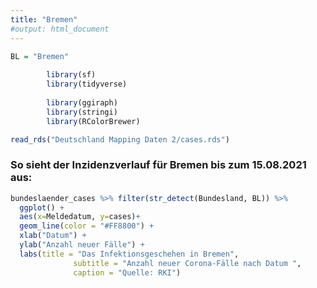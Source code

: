 ```yaml
---
title: "Bremen"
#output: html_document
---
```


```r
BL = "Bremen"
		
		library(sf)
		library(tidyverse)
		
		library(ggiraph)
		library(stringi)
		library(RColorBrewer)
```


```r
read_rds("Deutschland Mapping Daten 2/cases.rds")
```
		
### So sieht der Inzidenzverlauf für Bremen bis zum 15.08.2021 aus:
		
```r
bundeslaender_cases %>% filter(str_detect(Bundesland, BL)) %>%
  ggplot() +
  aes(x=Meldedatum, y=cases)+
  geom_line(color = "#FF8800") +
  xlab("Datum") +
  ylab("Anzahl neuer Fälle") +
  labs(title = "Das Infektionsgeschehen in Bremen",
              subtitle = "Anzahl neuer Corona-Fälle nach Datum ",
              caption = "Quelle: RKI")
```

